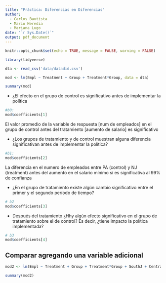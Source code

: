 ---
title: "Práctica: Diferencias en Diferencias"
author: 
  - Carlos Bautista
  - Mario Heredia
  - Mariana Lugo 
date: "`r Sys.Date()`"
output: pdf_document
---

```{r setup, include=FALSE}
knitr::opts_chunk$set(echo = TRUE, message = FALSE, warning = FALSE)
```


```{r}
library(tidyverse)

dta <- read_csv('data/datadid.csv')

```


```{r}
mod <- lm(Empl ~ Treatment + Group + Treatment*Group, data = dta)

summary(mod)
```

- ¿El efecto en el grupo de control es significativo antes de implementar la política

```{r}
#b0:
mod$coefficients[1]
```

El valor promedio de la variable de respuesta [num de empleados] en el grupo de control antes del tratamiento [aumento de salario] es significativo


- ¿Los grupos de tratamiento y de control muestran alguna diferencia significativan antes de implementar
la política?

```{r}
#b1:
mod$coefficients[2]
```

La diferencia en el numero de empleados entre PA (control) y NJ (treatment) antes del aumento en el salario mínimo sí es significativa al 99% de confianza

- ¿En el grupo de tratamiento existe algún cambio significativo entre el primer y el segundo período de
tiempo?


```{r}
# b2
mod$coefficients[3]
```

- Después del tratamiento ¿Hhy algún efecto significativo en el grupo de tratamiento sobre el de control?
Es decir, ¿tiene impacto la política implementada?

```{r}
# b3
mod$coefficients[4]
```


## Comparar agregando una variable adicional

```{r}
mod2 <- lm(Empl ~ Treatment + Group + Treatment*Group + SouthJ + CentralJ + NorthJ, data = dta)

summary(mod2)
```
